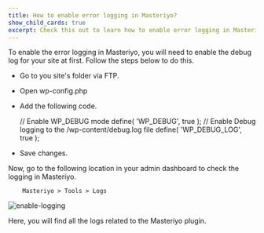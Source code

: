 ```yaml
---
title: How to enable error logging in Masteriyo?
show_child_cards: true
excerpt: Check this out to learn how to enable error logging in Masteriyo.
---
```


To enable the error logging in Masteriyo, you will need to enable the debug log for your site at first. Follow the steps below to do this.

- Go to you site's folder via FTP.
- Open wp-config.php
- Add the following code.

  // Enable WP_DEBUG mode
  define( 'WP_DEBUG', true );
  // Enable Debug logging to the /wp-content/debug.log file
  define( 'WP_DEBUG_LOG', true );

- Save changes.

Now, go to the following location in your admin dashboard to check the logging in Masteriyo.

        Masteriyo > Tools > Logs

![enable-logging](https://github.com/user-attachments/assets/bea94ccb-485e-47e6-9f62-50c0c8f1dcb4)

Here, you will find all the logs related to the Masteriyo plugin.
